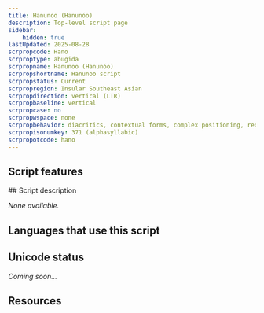```yaml
---
title: Hanunoo (Hanunóo)
description: Top-level script page
sidebar:
    hidden: true
lastUpdated: 2025-08-28
scrpropcode: Hano
scrproptype: abugida
scrpropname: Hanunoo (Hanunóo)
scrpropshortname: Hanunoo script
scrpropstatus: Current
scrpropregion: Insular Southeast Asian
scrpropdirection: vertical (LTR)
scrpropbaseline: vertical
scrpropcase: no
scrpropwspace: none
scrpropbehavior: diacritics, contextual forms, complex positioning, required ligatures
scrpropisonumkey: 371 (alphasyllabic)
scrpropotcode: hano
---
```



## Script features

<ScriptInfo />
## Script description

_None available._

## Languages that use this script

<WsList script='Hano' wsMax='5' />

## Unicode status

_Coming soon..._

## Resources

<ScriptResources detailSummary='seemore' />

